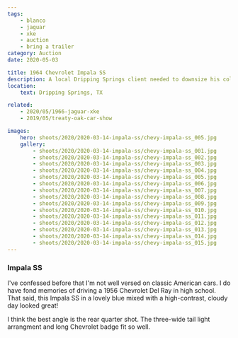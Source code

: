 ```yaml
---
tags:
    - blanco
    - jaguar
    - xke
    - auction
    - bring a trailer
category: Auction
date: 2020-05-03

title: 1964 Chevrolet Impala SS
description: A local Dripping Springs client needed to downsize his collection.
location:
    text: Dripping Springs, TX

related:
    - 2020/05/1966-jaguar-xke
    - 2019/05/treaty-oak-car-show

images:
    hero: shoots/2020/2020-03-14-impala-ss/chevy-impala-ss_005.jpg
    gallery:
        - shoots/2020/2020-03-14-impala-ss/chevy-impala-ss_001.jpg
        - shoots/2020/2020-03-14-impala-ss/chevy-impala-ss_002.jpg
        - shoots/2020/2020-03-14-impala-ss/chevy-impala-ss_003.jpg
        - shoots/2020/2020-03-14-impala-ss/chevy-impala-ss_004.jpg
        - shoots/2020/2020-03-14-impala-ss/chevy-impala-ss_005.jpg
        - shoots/2020/2020-03-14-impala-ss/chevy-impala-ss_006.jpg
        - shoots/2020/2020-03-14-impala-ss/chevy-impala-ss_007.jpg
        - shoots/2020/2020-03-14-impala-ss/chevy-impala-ss_008.jpg
        - shoots/2020/2020-03-14-impala-ss/chevy-impala-ss_009.jpg
        - shoots/2020/2020-03-14-impala-ss/chevy-impala-ss_010.jpg
        - shoots/2020/2020-03-14-impala-ss/chevy-impala-ss_011.jpg
        - shoots/2020/2020-03-14-impala-ss/chevy-impala-ss_012.jpg
        - shoots/2020/2020-03-14-impala-ss/chevy-impala-ss_013.jpg
        - shoots/2020/2020-03-14-impala-ss/chevy-impala-ss_014.jpg
        - shoots/2020/2020-03-14-impala-ss/chevy-impala-ss_015.jpg
---
```


### Impala SS

I've confessed before that I'm not well versed on classic American cars. I do have fond memories of driving a 1956 Chevrolet Del Ray in high school. That said, this Impala SS in a lovely blue mixed with a high-contrast, cloudy day looked great!

I think the best angle is the rear quarter shot. The three-wide tail light arrangment and long Chevrolet badge fit so well.
